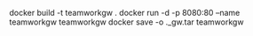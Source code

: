 docker build -t teamworkgw .
docker run -d -p 8080:80 --name teamworkgw teamworkgw
docker save -o .\Images\teamwork_gw.tar teamworkgw
